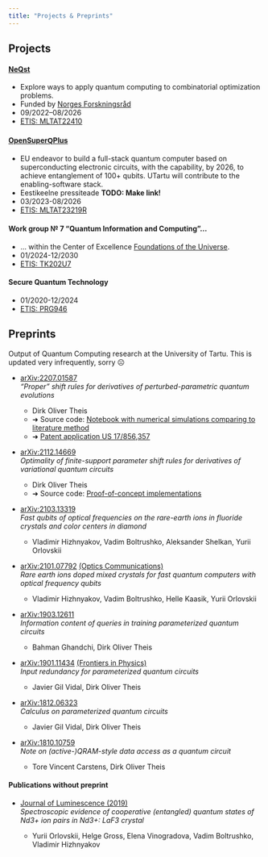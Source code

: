```yaml
---
title: "Projects & Preprints"
---
```


## Projects

#### [NeQst](https://www.sintef.no/en/projects/2022/neqst-quantum-computing-applied-to-industrial-optimization-problems)

  - Explore ways to apply quantum computing to combinatorial optimization problems.
  - Funded by [Norges
    Forskningsråd](https://www.forskningsradet.no/en/call-for-proposals/2021/collaborative-project-technological-convergence/)
  - 09/2022–08/2026
  - [ETIS: MLTAT22410](https://www.etis.ee/Portal/Projects/Display/00a35da9-08ad-46ec-ba26-800d62f16a28)

#### [OpenSuperԚPlus](https://opensuperqplus.eu/)

  - EU endeavor to build a full-stack quantum computer based on superconducting electronic circuits, with the
    capability, by 2026, to achieve entanglement of 100+ qubits.  UTartu will contribute to the enabling-software
    stack.
  - Eestikeelne pressiteade **TODO: Make link!**
  - 03/2023-08/2026
  - [ETIS: MLTAT23219R](https://www.etis.ee/Portal/Projects/Display/521659e7-fbe6-43b4-97b6-ef8111700c8e)

#### Work group № 7 "Quantum Information and Computing"...

  - ... within the Center of Excellence [Foundations of the Universe](https://coe.kbfi.ee/pmwiki/pmwiki.php/Research/Research).
  - 01/2024-12/2030
  - [ETIS: TK202U7](https://www.etis.ee/Portal/Projects/Display/18986bb0-3f92-4690-b4bf-3120a713f2fd)

#### Secure Quantum Technology

  - 01/2020-12/2024
  - [ETIS: PRG946](https://www.etis.ee/Portal/Projects/Display/fb7844a5-64de-440f-a28b-47db864530cb)




## Preprints

Output of Quantum Computing research at the University of Tartu.  This is updated very infrequently, sorry ☹️

* [arXiv:2207.01587](http://arxiv.org/abs/2207.01587) \
  *"Proper" shift rules for derivatives of perturbed-parametric quantum evolutions*

    - Dirk Oliver Theis
    - [➜ Source code: [Notebook with numerical simulations comparing to literature method](https://dojt.github.io/storage/nyquist/)]{.small}
    - [➜ [Patent application US 17/856,357](https://patentscope.wipo.int/search/en/detail.jsf?docId=WO2024003394)]{.small}

* [arXiv:2112.14669](https://arxiv.org/abs/2112.14669) \
  *Optimality of finite-support parameter shift rules for derivatives of variational quantum circuits*

    - Dirk Oliver Theis
    - [➜ Source code: [Proof-of-concept implementations](https://github.com/dojt/ShiftRulesPluto)]{.small}

* [arXiv:2103.13319](https://arxiv.org/abs/2103.13319) \
  *Fast qubits of optical frequencies on the rare-earth ions in fluoride crystals and color centers in diamond*

    - Vladimir Hizhnyakov, Vadim Boltrushko, Aleksander Shelkan, Yurii Orlovskii


* [arXiv:2101.07792](https://arxiv.org/abs/2101.07792) [[(Optics Communications)](https://doi.org/10.1016/j.optcom.2020.126693)]{.small}\
  *Rare earth ions doped mixed crystals for fast quantum computers with optical frequency qubits*

    - Vladimir Hizhnyakov, Vadim Boltrushko, Helle Kaasik, Yurii Orlovskii


* [arXiv:1903.12611](https://arxiv.org/abs/1903.12611)\
  *Information content of queries in training parameterized quantum circuits*

    - Bahman Ghandchi, Dirk Oliver Theis


* [arXiv:1901.11434](https://arxiv.org/abs/1901.11434) [[(Frontiers in Physics)](https://doi.org/10.3389/fphy.2020.00297)]{.small}\
  *Input redundancy for parameterized quantum circuits*

    - Javier Gil Vidal, Dirk Oliver Theis

* [arXiv:1812.06323](https://arxiv.org/abs/1812.06323)\
  *Calculus on parameterized quantum circuits*

    - Javier Gil Vidal, Dirk Oliver Theis

* [arXiv:1810.10759](https://arxiv.org/abs/1810.10759)\
  *Note on (active-)QRAM-style data access as a quantum circuit*

    - Tore Vincent Carstens, Dirk Oliver Theis

#### Publications without preprint

* [Journal of Luminescence (2019)](https://doi.org/10.1016/j.jlumin.2019.116920)\
  *Spectroscopic evidence of cooperative (entangled) quantum states of Nd3+ ion pairs in Nd3+: LaF3 crystal*

    - Yurii Orlovskii, Helge Gross, Elena Vinogradova, Vadim Boltrushko, Vladimir Hizhnyakov
